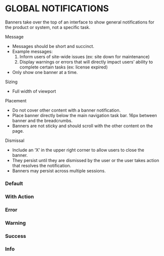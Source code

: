 
# GLOBAL NOTIFICATIONS

Banners take over the top of an interface to show general notifications for the product or system, not a specific task.  

Message
- Messages should be short and succinct.
- Example messages: 
   1) Inform users of site-wide issues (ex: site down for maintenance)
   2) Display warnings or errors that will directly impact users’ ability to
complete certain tasks (ex: license expired)
- Only show one banner at a time.

Sizing
- Full width of viewport

Placement
- Do not cover other content with a banner notification.
- Place banner directly below the main navigation task bar. 16px between banner and the breadcrumbs.
- Banners are not sticky and should scroll with the other content on the page.

Dismissal
- Include an ‘X’ in the upper right corner to allow users to close the banner.
- They persist until they are dismissed by the user or the user takes action that resolves the notification.
- Banners may persist across multiple sessions.

### Default

<Canvas>
    <Story id="components-notifications-global--default"></Story>
</Canvas>

### With Action

<Canvas>
      <Story id="components-notifications-global--default-with-action"></Story>
</Canvas>

### Error

<Canvas>
      <Story id="components-notifications-global--error"></Story>
</Canvas>

### Warning 

<Canvas>
      <Story id="components-notifications-global--warning"></Story>
</Canvas>

### Success

<Canvas>
      <Story id="components-notifications-global--success"></Story>
</Canvas>

### Info 

<Canvas>
      <Story id="components-notifications-global--information"></Story>
</Canvas>